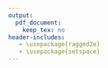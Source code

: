 ```yaml
---
output:
  pdf_document: 
    keep_tex: no
header-includes:
   - \usepackage{ragged2e}
   - \usepackage{setspace}
---
```


\thispagestyle{empty}
\begin{singlespace} 
\begin{center}

\huge

\textbf{Transboundary Fish Stocks and their Management Under Climate Change: Impacts and Adaptation}

\Large

\vspace{8mm}

by

\vspace{8mm}

Juliano Emmanuel Palacios Abrantes  

\vspace{8mm}

B. Biology, Universidad Autonoma Metropolitana unidad Xochimilco, Mexico City, Mexico, 2012  

M.Sc. University of California at Santa Barbara, California, US, 2016  

\vspace{10mm}

A dissertation submitted in partial fulfilment of the requirements for the degree of

\vspace{5mm}

Doctor of philosophy

\vspace{5mm}
in

\vspace{5mm}

The Faculty of Graduate and Postdoctoral Studies

\vspace{5mm}

(Zoology)

\vspace{5mm}

The University of British Columbia

\vspace{5mm}

(Vancouver, Canada)

\vspace{20mm}

[2020]

\end{center}
\end{singlespace}
\normalsize
\clearpage

